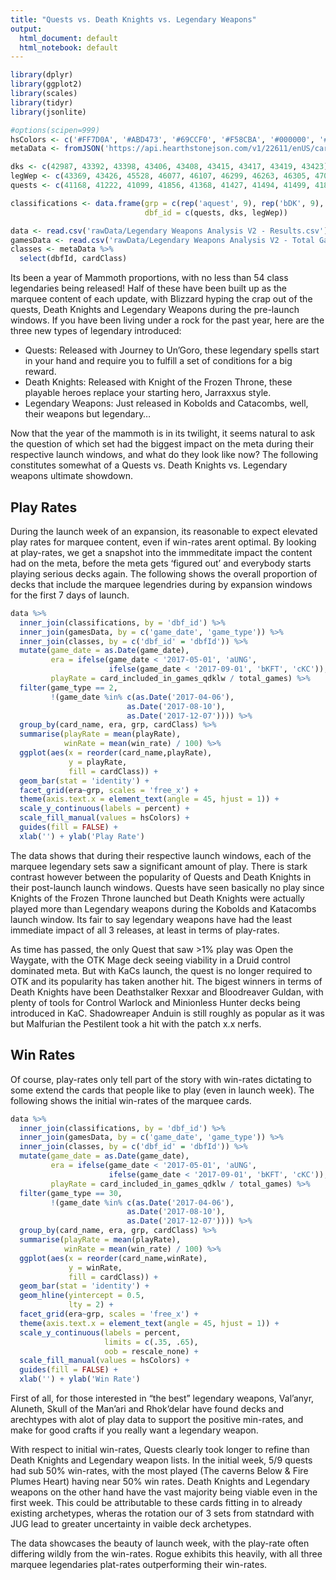```yaml
---
title: "Quests vs. Death Knights vs. Legendary Weapons"
output:
  html_document: default
  html_notebook: default
---
```


```r
library(dplyr)
library(ggplot2)
library(scales)
library(tidyr)
library(jsonlite)

#options(scipen=999)
hsColors <- c('#FF7D0A', '#ABD473', '#69CCF0', '#F58CBA', '#000000', '#FFF569', '#0070DE', '#9482C9', '#C79C6E')
metaData <- fromJSON('https://api.hearthstonejson.com/v1/22611/enUS/cards.collectible.json')

dks <- c(42987, 43392, 43398, 43406, 43408, 43415, 43417, 43419, 43423)
legWep <- c(43369, 43426, 45528, 46077, 46107, 46299, 46263, 46305, 47035)
quests <- c(41168, 41222, 41099, 41856, 41368, 41427, 41494, 41499, 41868)

classifications <- data.frame(grp = c(rep('aquest', 9), rep('bDK', 9), rep('clegWep', 9)),
                              dbf_id = c(quests, dks, legWep))

data <- read.csv('rawData/Legendary Weapons Analysis V2 - Results.csv')
gamesData <- read.csv('rawData/Legendary Weapons Analysis V2 - Total Games.csv')
classes <- metaData %>%
  select(dbfId, cardClass)
```

Its been a year of Mammoth proportions, with no less than 54 class legendaries being released! Half of these have been built up as the marquee content of each update, with Blizzard hyping the crap out of the quests, Death Knights and Legendary Weapons during the pre-launch windows. If you have been living under a rock for the past year, here are the three new types of legendary introduced:

* Quests: Released with Journey to Un'Goro, these legendary spells start in your hand and require you to fulfill a set of conditions for a big reward.
* Death Knights: Released with Knight of the Frozen Throne, these playable heroes replace your starting hero, Jarraxxus style.
* Legendary Weapons: Just released in Kobolds and Catacombs, well, their weapons but legendary...

Now that the year of the mammoth is in its twilight, it seems natural to ask the question of which set had the biggest impact on the meta during their respective launch windows, and what do they look like now? The following constitutes somewhat of a Quests vs. Death Knights vs. Legendary weapons ultimate showdown.

## Play Rates

During the launch week of an expansion, its reasonable to expect elevated play rates for marquee content, even if win-rates arent optimal. By looking at play-rates, we get a snapshot into the immmeditate impact the content had on the meta, before the meta gets 'figured out' and everybody starts playing serious decks again. The following shows the overall proportion of decks that include the marquee legendries during by expansion windows for the first 7 days of launch.

```r
data %>%
  inner_join(classifications, by = 'dbf_id') %>%
  inner_join(gamesData, by = c('game_date', 'game_type')) %>%
  inner_join(classes, by = c('dbf_id' = 'dbfId')) %>%
  mutate(game_date = as.Date(game_date),
         era = ifelse(game_date < '2017-05-01', 'aUNG',
                      ifelse(game_date < '2017-09-01', 'bKFT', 'cKC')),
         playRate = card_included_in_games_qdklw / total_games) %>%
  filter(game_type == 2,
         !(game_date %in% c(as.Date('2017-04-06'),
                          as.Date('2017-08-10'),
                          as.Date('2017-12-07')))) %>%
  group_by(card_name, era, grp, cardClass) %>%
  summarise(playRate = mean(playRate),
            winRate = mean(win_rate) / 100) %>%
  ggplot(aes(x = reorder(card_name,playRate),
             y = playRate,
             fill = cardClass)) +
  geom_bar(stat = 'identity') +
  facet_grid(era~grp, scales = 'free_x') +
  theme(axis.text.x = element_text(angle = 45, hjust = 1)) +
  scale_y_continuous(labels = percent) +
  scale_fill_manual(values = hsColors) +
  guides(fill = FALSE) +
  xlab('') + ylab('Play Rate')
```

The data shows that during their respective launch windows, each of the marquee legendary sets saw a significant amount of play. There is stark contrast however between the popularity of Quests and Death Knights in their post-launch launch windows. Quests have seen basically no play since Knights of the Frozen Throne launched but Death Knights were actually played more than Legendary weapons during the Kobolds and Katacombs launch window. Its fair to say legendary weapons have had the least immediate impact of all 3 releases, at least in terms of play-rates.

As time has passed, the only Quest that saw >1% play was Open the Waygate, with the OTK Mage deck seeing viability in a Druid control dominated meta. But with KaCs launch, the quest is no longer required to OTK and its popularity has taken another hit. The bigest winners in terms of Death Knights have been Deathstalker Rexxar and Bloodreaver Guldan, with plenty of tools for Control Warlock and Minionless Hunter decks being introduced in KaC. Shadowreaper Anduin is still roughly as popular as it was but Malfurian the Pestilent took a hit with the patch x.x nerfs.

## Win Rates

Of course, play-rates only tell part of the story with win-rates dictating to some extend the cards that people like to play (even in launch week). The following shows the initial win-rates of the marquee cards.

```r
data %>%
  inner_join(classifications, by = 'dbf_id') %>%
  inner_join(gamesData, by = c('game_date', 'game_type')) %>%
  inner_join(classes, by = c('dbf_id' = 'dbfId')) %>%
  mutate(game_date = as.Date(game_date),
         era = ifelse(game_date < '2017-05-01', 'aUNG',
                      ifelse(game_date < '2017-09-01', 'bKFT', 'cKC')),
         playRate = card_included_in_games_qdklw / total_games) %>%
  filter(game_type == 30,
         !(game_date %in% c(as.Date('2017-04-06'),
                          as.Date('2017-08-10'),
                          as.Date('2017-12-07')))) %>%
  group_by(card_name, era, grp, cardClass) %>%
  summarise(playRate = mean(playRate),
            winRate = mean(win_rate) / 100) %>%
  ggplot(aes(x = reorder(card_name,winRate),
             y = winRate,
             fill = cardClass)) +
  geom_bar(stat = 'identity') +
  geom_hline(yintercept = 0.5,
             lty = 2) +
  facet_grid(era~grp, scales = 'free_x') +
  theme(axis.text.x = element_text(angle = 45, hjust = 1)) +
  scale_y_continuous(labels = percent,
                     limits = c(.35, .65), 
                     oob = rescale_none) +
  scale_fill_manual(values = hsColors) +
  guides(fill = FALSE) +
  xlab('') + ylab('Win Rate')

```

First of all, for those interested in "the best" legendary weapons, Val'anyr, Aluneth, Skull of the Man'ari and Rhok'delar have found decks and arechtypes with alot of play data to support the positive min-rates, and make for good crafts if you really want a legendary weapon.

With respect to initial win-rates, Quests clearly took longer to refine than Death Knights and Legendary weapon lists. In the initial week, 5/9 quests had sub 50% win-rates, with the most played (The caverns Below & Fire Plumes Heart) having near 50% win rates. Death Knights and Legendary weapons on the other hand have the vast majority being viable even in the first week. This could be attributable to these cards fitting in to already existing archetypes, wheras the rotation our of 3 sets from statndard with JUG lead to greater uncertainty in vaible deck archetypes.

The data showcases the beauty of launch week, with the play-rate often differing wildly from the win-rates. Rogue exhibits this heavily, with all three marquee legendaries plat-rates outperforming their win-rates.



